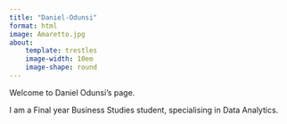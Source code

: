 ```yaml
---
title: "Daniel-Odunsi"
format: html
image: Amaretto.jpg
about:
    template: trestles
    image-width: 10em
    image-shape: round
---
```



Welcome to Daniel Odunsi's page.

I am a Final year Business Studies student, specialising in Data Analytics. 



